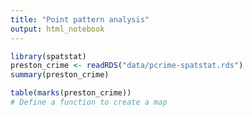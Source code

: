```yaml
---
title: "Point pattern analysis"
output: html_notebook
---
```


```r
library(spatstat)
preston_crime <- readRDS("data/pcrime-spatstat.rds")
summary(preston_crime)
```

```r
table(marks(preston_crime))
# Define a function to create a map
```
